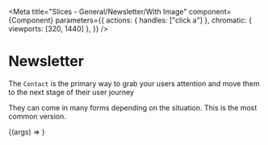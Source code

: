 
<Meta
  title="Slices - General/Newsletter/With Image"
  component={Component}
  parameters={{
    actions: { handles: ["click a"] },
    chromatic: { viewports: [320, 1440] },
  }}
/>

# Newsletter

The `Contact` is the primary way to grab your users attention and move them to the next stage of their user journey

They can come in many forms depending on the situation. This is the most common version.

<Preview withToolbar>
  <Story name="With Image" args={mocks}>
    {(args) => <Component {...args} />}
  </Story>
  <div />
</Preview>

<ArgsTable story="With Image" />
